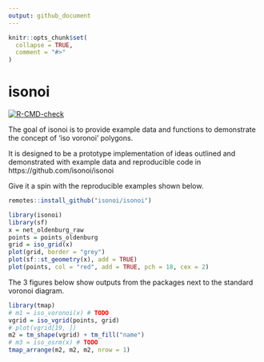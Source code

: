 ```yaml
---
output: github_document
---
```


<!-- README.md is generated from README.Rmd. Please edit that file -->

```r
knitr::opts_chunk$set(
  collapse = TRUE,
  comment = "#>"
)
```

# isonoi

<!-- badges: start -->
[![R-CMD-check](https://github.com/isonoi/isonoi/actions/workflows/R-CMD-check.yaml/badge.svg)](https://github.com/isonoi/isonoi/actions/workflows/R-CMD-check.yaml)
<!-- badges: end -->

The goal of isonoi is to provide example data and functions to demonstrate the concept of 'iso voronoi' polygons.

It is designed to be a prototype implementation of ideas outlined and demonstrated with example data and reproducible code in https://github.com/isonoi/isonoi

Give it a spin with the reproducible examples shown below.

```r
remotes::install_github("isonoi/isonoi")
```

```r
library(isonoi)
library(sf)
x = net_oldenburg_raw
points = points_oldenburg
grid = iso_grid(x)
plot(grid, border = "grey")
plot(sf::st_geometry(x), add = TRUE)
plot(points, col = "red", add = TRUE, pch = 18, cex = 2)
```

The 3 figures below show outputs from the packages next to the standard voronoi diagram.

```r
library(tmap)
# m1 = iso_voronoi(x) # TODO
vgrid = iso_vgrid(points, grid)
# plot(vgrid[19, ])
m2 = tm_shape(vgrid) + tm_fill("name")
# m3 = iso_osrm(x) # TODO
tmap_arrange(m2, m2, m2, nrow = 1)
```

